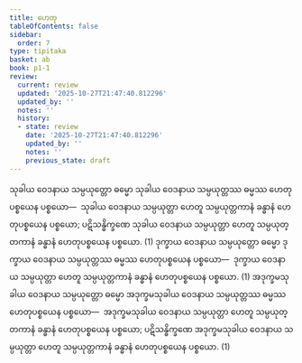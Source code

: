 ```yaml
---
title: ဟေတု
tableOfContents: false
sidebar:
  order: 7
type: tipitaka
basket: ab
book: p1-1
review:
  current: review
  updated: '2025-10-27T21:47:40.812296'
  updated_by: ''
  notes: ''
  history:
  - state: review
    date: '2025-10-27T21:47:40.812296'
    updated_by: ''
    notes: ''
    previous_state: draft
---
```



<ReviewStatus review={frontmatter.review} showDetails={true} />

<HypothesisAnnotation frontmatter={frontmatter} />

<DynamicBreadcrumb />

<Division number="38" book="p1-1" e="ch" v="36" p="344">

<Paragraph number="1880" book="p1-1">
သုခါယ ဝေဒနာယ သမ္ပယုတ္တော ဓမ္မော သုခါယ ဝေဒနာယ သမ္ပယုတ္တဿ ဓမ္မဿ ဟေတုပစ္စယေန ပစ္စယော—  သုခါယ ဝေဒနာယ သမ္ပယုတ္တာ ဟေတူ သမ္ပယုတ္တကာနံ ခန္ဓာနံ ဟေတုပစ္စယေန ပစ္စယော; ပဋိသန္ဓိက္ခဏေ သုခါယ ဝေဒနာယ သမ္ပယုတ္တာ ဟေတူ သမ္ပယုတ္တကာနံ ခန္ဓာနံ ဟေတုပစ္စယေန ပစ္စယော. (1)
</Paragraph>

<Paragraph number="1881" book="p1-1">
ဒုက္ခာယ ဝေဒနာယ သမ္ပယုတ္တော ဓမ္မော ဒုက္ခာယ ဝေဒနာယ သမ္ပယုတ္တဿ ဓမ္မဿ ဟေတုပစ္စယေန ပစ္စယော—  ဒုက္ခာယ ဝေဒနာယ သမ္ပယုတ္တာ ဟေတူ သမ္ပယုတ္တကာနံ ခန္ဓာနံ ဟေတုပစ္စယေန ပစ္စယော. (1)
</Paragraph>

<Paragraph number="1882" book="p1-1">
အဒုက္ခမသုခါယ ဝေဒနာယ သမ္ပယုတ္တော ဓမ္မော အဒုက္ခမသုခါယ ဝေဒနာယ သမ္ပယုတ္တဿ ဓမ္မဿ ဟေတုပစ္စယေန ပစ္စယော—  အဒုက္ခမသုခါယ ဝေဒနာယ သမ္ပယုတ္တာ ဟေတူ သမ္ပယုတ္တကာနံ ခန္ဓာနံ ဟေတုပစ္စယေန ပစ္စယော; ပဋိသန္ဓိက္ခဏေ အဒုက္ခမသုခါယ ဝေဒနာယ သမ္ပယုတ္တာ ဟေတူ သမ္ပယုတ္တကာနံ ခန္ဓာနံ ဟေတုပစ္စယေန ပစ္စယော. (1)
</Paragraph>
</Division>
